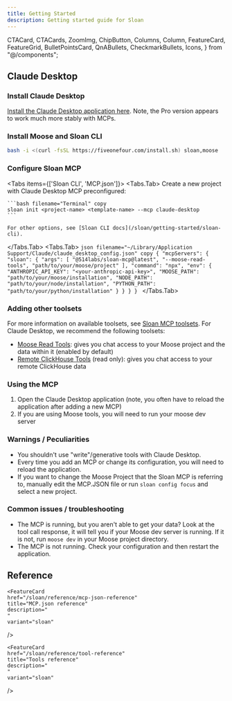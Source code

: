 ```yaml
---
title: Getting Started
description: Getting started guide for Sloan
---
```


  CTACard,
  CTACards,
  ZoomImg,
  ChipButton,
  Columns,
  Column,
  FeatureCard,
  FeatureGrid,
  BulletPointsCard,
  QnABullets,
  CheckmarkBullets,
  Icons,
} from "@/components";


## Claude Desktop

<Steps>

### Install Claude Desktop
[Install the Claude Desktop application here](https://claude.ai/download). Note, the Pro version appears to work much more stably with MCPs.

### Install Moose and Sloan CLI

```bash filename="Terminal" copy
bash -i <(curl -fsSL https://fiveonefour.com/install.sh) sloan,moose
```

### Configure Sloan MCP

<Tabs items={['Sloan CLI', 'MCP.json']}>
  <Tabs.Tab>
    Create a new project with Claude Desktop MCP preconfigured: 

    ```bash filename="Terminal" copy
    sloan init <project-name> <template-name> --mcp claude-desktop
    ```

    For other options, see [Sloan CLI docs](/sloan/getting-started/sloan-cli).
  </Tabs.Tab>
  <Tabs.Tab>
    ```json filename="~/Library/Application Support/Claude/claude_desktop_config.json" copy
    {
      "mcpServers": {
        "sloan": {
          "args": [
            "@514labs/sloan-mcp@latest",
            "--moose-read-tools",
            "path/to/your/moose/project"
          ],
          "command": "npx",
          "env": {
            "ANTHROPIC_API_KEY": "<your-anthropic-api-key>",
            "MOOSE_PATH": "path/to/your/moose/installation",
            "NODE_PATH": "path/to/your/node/installation",
            "PYTHON_PATH": "path/to/your/python/installation"
          }
        }
      }
    }
    ```
  </Tabs.Tab>
</Tabs>

### Adding other toolsets

For more information on available toolsets, see [Sloan MCP toolsets](/sloan/reference/tool-reference). For Claude Desktop, we recommend the following toolsets:

* [Moose Read Tools](../sloan/reference/tool-reference#moose-read-tools): gives you chat access to your Moose project and the data within it (enabled by default)
* [Remote ClickHouse Tools](../sloan/reference/tool-reference#remote-clickhouse) (read only): gives you chat access to your remote ClickHouse data

### Using the MCP

1. Open the Claude Desktop application (note, you often have to reload the application after adding a new MCP)
2. If you are using Moose tools, you will need to run your moose dev server

</Steps>

### Warnings / Peculiarities

* You shouldn't use "write"/generative tools with Claude Desktop.
* Every time you add an MCP or change its configuration, you will need to reload the application.
* If you want to change the Moose Project that the Sloan MCP is referring to, manually edit the MCP.JSON file or run `sloan config focus` and select a new project.

### Common issues / troubleshooting

* The MCP is running, but you aren't able to get your data? Look at the tool call response, it will tell you if your Moose dev server is running. If it is not, run `moose dev` in your Moose project directory.
* The MCP is not running. Check your configuration and then restart the application.

## Reference
<FeatureGrid columns={3}>
  
  <FeatureCard
    href="/sloan/reference/cli-reference"
    title="CLI reference"
    description="
    "
    variant="sloan"
  />

    <FeatureCard
    href="/sloan/reference/mcp-json-reference"
    title="MCP.json reference"
    description="
    "
    variant="sloan"
  />

    <FeatureCard
    href="/sloan/reference/tool-reference"
    title="Tools reference"
    description="
    "
    variant="sloan"
  />

</FeatureGrid>
